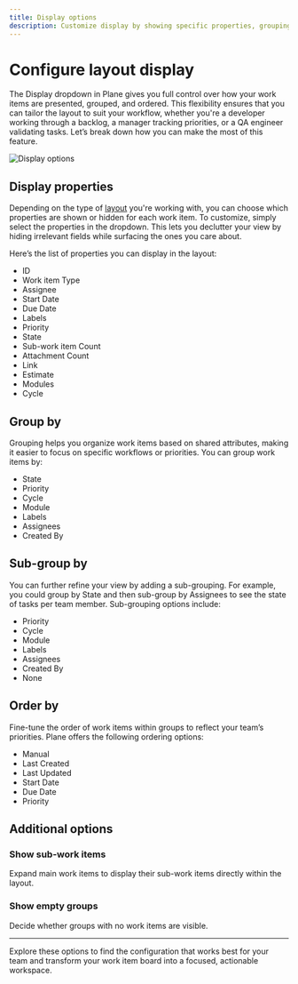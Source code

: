 ```yaml
---
title: Display options
description: Customize display by showing specific properties, grouping by attributes, subgrouping, and ordering items to create the perfect project view.
---
```


# Configure layout display

The Display dropdown in Plane gives you full control over how your work items are presented, grouped, and ordered. This flexibility ensures that you can tailor the layout to suit your workflow, whether you're a developer working through a backlog, a manager tracking priorities, or a QA engineer validating tasks. Let’s break down how you can make the most of this feature.

![Display options](https://media.docs.plane.so/issues/display-options.webp#hero-tr)

## Display properties

Depending on the type of [layout](/core-concepts/issues/layouts) you're working with, you can choose which properties are shown or hidden for each work item. To customize, simply select the properties in the dropdown. This lets you declutter your view by hiding irrelevant fields while surfacing the ones you care about.

Here’s the list of properties you can display in the layout:

- ID
- Work item Type
- Assignee
- Start Date
- Due Date
- Labels
- Priority
- State
- Sub-work item Count
- Attachment Count
- Link
- Estimate
- Modules
- Cycle

## Group by

Grouping helps you organize work items based on shared attributes, making it easier to focus on specific workflows or priorities. You can group work items by:

- State
- Priority
- Cycle
- Module
- Labels
- Assignees
- Created By

## Sub-group by

You can further refine your view by adding a sub-grouping. For example, you could group by State and then sub-group by Assignees to see the state of tasks per team member. Sub-grouping options include:

- Priority
- Cycle
- Module
- Labels
- Assignees
- Created By
- None

## Order by

Fine-tune the order of work items within groups to reflect your team’s priorities. Plane offers the following ordering options:

- Manual
- Last Created
- Last Updated
- Start Date
- Due Date
- Priority

## Additional options

### Show sub-work items

Expand main work items to display their sub-work items directly within the layout.

### Show empty groups

Decide whether groups with no work items are visible.

---

Explore these options to find the configuration that works best for your team and transform your work item board into a focused, actionable workspace.
